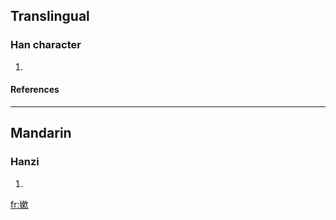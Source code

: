 ==Translingual==
===Han character===
{{Han char|rn=38|rad=女|as=11|sn=14|four=|canj=女木中人 (VDLO)}}
# {{defn|Han|sort=女11}}
====References====
{{Han ref|kx=0270.311|dkj=06667|hdz=21076.020|uh=5AF0|ud=23280}}

----
==Mandarin==
===Hanzi===
{{cmn-hanzi|pin=[[nèn]] ([[nen4]])|wg=nen<sup>4</sup>}}
# {{defn|Mandarin}}

[[fr:嫰]]